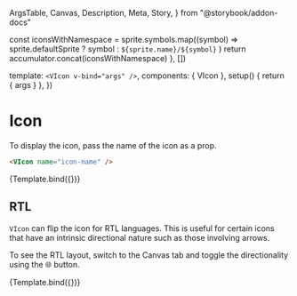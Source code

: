   ArgsTable,
  Canvas,
  Description,
  Meta,
  Story,
} from "@storybook/addon-docs"



<Meta title="Components/VIcon" component={VIcon} />

  const iconsWithNamespace = sprite.symbols.map((symbol) =>
    sprite.defaultSprite ? symbol : `${sprite.name}/${symbol}`
  )
  return accumulator.concat(iconsWithNamespace)
}, [])

  template: `<VIcon v-bind="args" />`,
  components: { VIcon },
  setup() {
    return { args }
  },
})

# Icon

<Description of={VIcon} />

<ArgsTable of={VIcon} />

To display the icon, pass the name of the icon as a prop.

```html
<VIcon name="icon-name" />
```

<Canvas>
  <Story
    name="Default"
    args={{
      name: "replay",
    }}
    argTypes={{
      name: {
        options: iconNames,
        control: { type: "select" },
      },
    }}
  >
    {Template.bind({})}
  </Story>
</Canvas>

## RTL

`VIcon` can flip the icon for RTL languages. This is useful for certain icons
that have an intrinsic directional nature such as those involving arrows.

To see the RTL layout, switch to the Canvas tab and toggle the directionality
using the 🌐 button.

<Canvas>
  <Story
    name="RTL"
    args={{
      rtlFlip: true,
      name: "external-link",
    }}
  >
    {Template.bind({})}
  </Story>
</Canvas>
